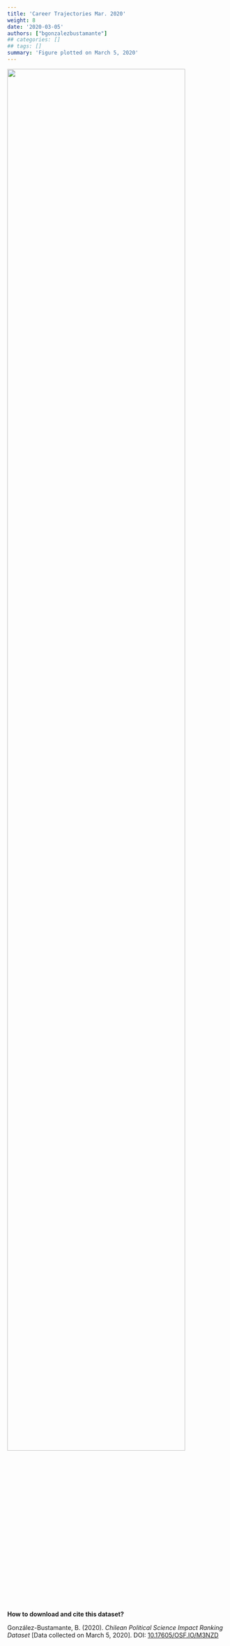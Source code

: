 ```yaml
---
title: 'Career Trajectories Mar. 2020'
weight: 8
date: '2020-03-05'
authors: ["bgonzalezbustamante"]
## categories: []
## tags: []
summary: 'Figure plotted on March 5, 2020'
---
```


![](Careers-Mar-2020.png){ width=90% }

**How to download and cite this dataset?**

González-Bustamante, B. (2020). *Chilean Political Science Impact Ranking Dataset* [Data collected on March 5, 2020]. DOI: [10.17605/OSF.IO/M3NZD](http://doi.org/10.17605/OSF.IO/M3NZD)
